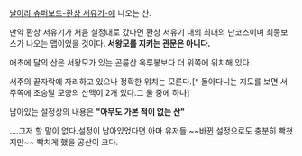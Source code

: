 [[날아라 슈퍼보드-환상 서유기-]]에 나오는 산.

만약 환상 서유기가 처음 설정대로 갔다면 환상 서유기 내의 최대의 난코스이며 최종보스가 나오는 맵이었을 것이다. '''서왕모를 지키는 관문은 아니다.'''

애초에 달의 산은 서왕모가 있는 곤륜산 옥루봉보다 더 위쪽에 위치해 있다.

서주의 끝자락에 자리하고 있으나 정확한 위치는 모른다.[* 돌아다니는 지도를 보면 서주쪽에 초승달 모양의 산맥이 2개 있다.그 둘 중에 하나]

남아있는 설정상의 내용은 ''' "아무도 가본 적이 없는 산" '''

....그저 할 말이 없다.설정이 남아있었다면 아마 유저들 ~~바뀐 설정으로도 충분히 빡쳤지만~~ 빡치게 했을 공산이 크다.

